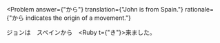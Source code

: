 
<Problem
  answer={"から"}
  translation={"John is from Spain."}
  rationale={"から indicates the origin of a movement."}
>
  ジョンは　スペイン<Hide>から</Hide>　<Ruby t={"き"}>来</Ruby>ました。
</Problem>